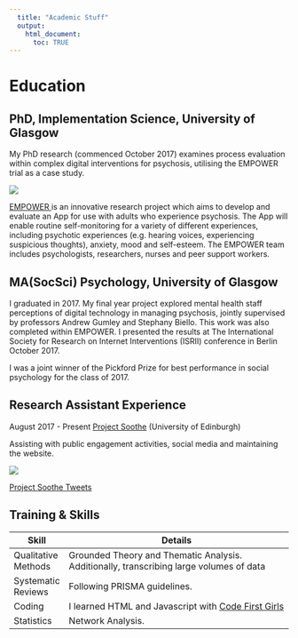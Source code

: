 ```yaml
---
  title: "Academic Stuff"
  output:
    html_document:
      toc: TRUE
---
```


<div id="bum">

# Education

## PhD, Implementation Science, University of Glasgow

My PhD research (commenced October 2017) examines process evaluation within complex digital interventions for psychosis, utilising the EMPOWER trial as a case study. 

<img id="empower" img src="images/empower_logo.png">

<a href="https://empowerstudy.net/"> EMPOWER </a> is an innovative research project which aims to develop and evaluate an App for use with adults who experience psychosis. The App will enable routine self-monitoring for a variety of different experiences, including psychotic experiences (e.g. hearing voices, experiencing suspicious thoughts), anxiety, mood and self-esteem. The EMPOWER team includes psychologists, researchers, nurses and peer support workers.

## MA(SocSci) Psychology, University of Glasgow


I graduated in 2017. My final year project explored mental health staff perceptions of digital technology in managing psychosis, jointly supervised by professors Andrew Gumley and Stephany Biello. This work was also completed within EMPOWER. I presented the results at The International Society for Research on Internet Interventions (ISRII) conference in Berlin October 2017.

I was a joint winner of the Pickford Prize for best performance in social psychology for the class of 2017. 

## Research Assistant Experience 

August 2017 - Present [Project Soothe](http://www.projectsoothe.com/) (University of Edinburgh)

<p>Assisting with public engagement activities, social media and maintaining the website.</p>

<div id="container">
<div id="photo">
<img id="one" src="images/steph_soothe.jpg"/>
</div>

<div id="twitter"> <a class="twitter-timeline" 
href="https://twitter.com/ProjectSoothe" 
data-chrome="nofooter"
data-link-color="#820bbb"
data-width="600"
data-height="400"
data-border-color="#ffffff">
Project Soothe Tweets
</a> 
<script async src="https://platform.twitter.com/widgets.js" charset="utf-8"></script>
</div>
</div>

## Training & Skills


| Skill               | Details                                                                                                           |
|---------------------|-------------------------------------------------------------------------------------------------------------------|
| Qualitative Methods | Grounded Theory and Thematic Analysis. Additionally, transcribing large volumes of data |
| Systematic Reviews  | Following PRISMA guidelines.                                                                                      |
| Coding              | I learned HTML and Javascript with [Code First Girls](http://www.codefirstgirls.co.uk)                             |
| Statistics          | Network Analysis.                                                                                            |

</div>
